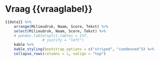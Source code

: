 # Vraag {{vraaglabel}}

```r
{{data}} %>% 
    arrange(Milieudruk, Naam, Score, Tekst) %>%
    select(Milieudruk, Naam, Score, Tekst) %>%
    # pandoc.table(split.tables = Inf,
                 # justify = "left")
    kable %>%
    kable_styling(bootstrap_options = c("striped", "condensed")) %>%
    collapse_rows(columns = 1, valign = "top")
```


